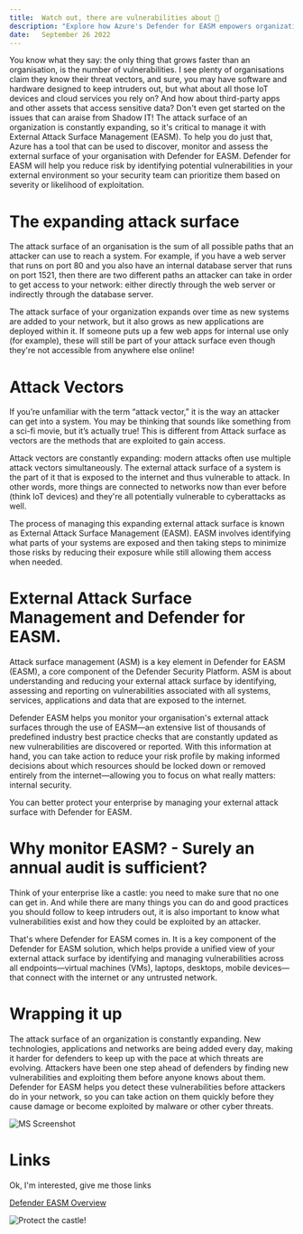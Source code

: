```yaml
---
title:  Watch out, there are vulnerabilities about 🧐
description: "Explore how Azure's Defender for EASM empowers organizations to manage their expanding external attack surfaces, mitigating risks by identifying and prioritizing vulnerabilities."
date:   September 26 2022
---
```


You know what they say: the only thing that grows faster than an organisation, is the number of vulnerabilities. I see plenty of organisations claim they know their threat vectors, and sure, you may have  software and hardware designed to keep intruders out, but what about all those IoT devices and cloud services you rely on? And how about third-party apps and other assets that access sensitive data? Don't even get started on the issues that can araise from Shadow IT! The attack surface of an organization is constantly expanding, so it's critical to manage it with External Attack Surface Management (EASM). To help you do just that, Azure has a tool that can be used to discover, monitor and assess the external surface of your organisation with Defender for EASM. Defender for EASM will help you reduce risk by identifying potential vulnerabilities in your external environment so your security team can prioritize them based on severity or likelihood of exploitation. 

# The expanding attack surface
The attack surface of an organisation is the sum of all possible paths that an attacker can use to reach a system. For example, if you have a web server that runs on port 80 and you also have an internal database server that runs on port 1521, then there are two different paths an attacker can take in order to get access to your network: either directly through the web server or indirectly through the database server.

The attack surface of your organization expands over time as new systems are added to your network, but it also grows as new applications are deployed within it. If someone puts up a few web apps for internal use only (for example), these will still be part of your attack surface even though they're not accessible from anywhere else online!

# Attack Vectors 

If you’re unfamiliar with the term “attack vector,” it is the way an attacker can get into a system. You may be thinking that sounds like something from a sci-fi movie, but it’s actually true! This is different from Attack surface as vectors are the methods that are exploited to gain access.

Attack vectors are constantly expanding: modern attacks often use multiple attack vectors simultaneously. The external attack surface of a system is the part of it that is exposed to the internet and thus vulnerable to attack. In other words, more things are connected to networks now than ever before (think IoT devices) and they're all potentially vulnerable to cyberattacks as well.

The process of managing this expanding external attack surface is known as External Attack Surface Management (EASM). EASM involves identifying what parts of your systems are exposed and then taking steps to minimize those risks by reducing their exposure while still allowing them access when needed.

# External Attack Surface Management and Defender for EASM.

Attack surface management (ASM) is a key element in Defender for EASM (EASM), a core component of the Defender Security Platform. ASM is about understanding and reducing your external attack surface by identifying, assessing and reporting on vulnerabilities associated with all systems, services, applications and data that are exposed to the internet.

Defender EASM helps you monitor your organisation's external attack surfaces through the use of EASM—an extensive list of thousands of predefined industry best practice checks that are constantly updated as new vulnerabilities are discovered or reported. With this information at hand, you can take action to reduce your risk profile by making informed decisions about which resources should be locked down or removed entirely from the internet—allowing you to focus on what really matters: internal security.

You can better protect your enterprise by managing your external attack surface with Defender for EASM.

# Why monitor EASM? - Surely an annual audit is sufficient?

Think of your enterprise like a castle: you need to make sure that no one can get in. And while there are many things you can do and good practices you should follow to keep intruders out, it is also important to know what vulnerabilities exist and how they could be exploited by an attacker.

That's where Defender for EASM comes in. It is a key component of the Defender for EASM solution, which helps provide a unified view of your external attack surface by identifying and managing vulnerabilities across all endpoints—virtual machines (VMs), laptops, desktops, mobile devices—that connect with the internet or any untrusted network.

# Wrapping it up

The attack surface of an organization is constantly expanding. New technologies, applications and networks are being added every day, making it harder for defenders to keep up with the pace at which threats are evolving. Attackers have been one step ahead of defenders by finding new vulnerabilities and exploiting them before anyone knows about them. Defender for EASM helps you detect these vulnerabilities before attackers do in your network, so you can take action on them quickly before they cause damage or become exploited by malware or other cyber threats.

![MS Screenshot](https://learn.microsoft.com/en-us/azure/external-attack-surface-management/media/overview-1.png)

# Links

Ok, I'm interested, give me those links

[Defender EASM Overview](https://learn.microsoft.com/en-us/azure/external-attack-surface-management/)

![Protect the castle!](https://media.giphy.com/media/118UpX6LTrmz2o/giphy.gif)